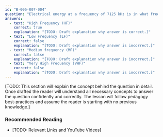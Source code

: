 ```yaml
---
id: "B-005-007-004"
question: "Electrical energy at a frequency of 7125 kHz is in what frequency range?"
answers:
  - text: "High Frequency (HF)"
    correct: true
    explanation: "[TODO: Draft explanation why answer is correct.]"
  - text: "Low Frequency (LF)"
    correct: false
    explanation: "[TODO: Draft explanation why answer is incorrect.]"
  - text: "Medium frequency (MF)"
    correct: false
    explanation: "[TODO: Draft explanation why answer is incorrect.]"
  - text: "Very High Frequency (VHF)"
    correct: false
    explanation: "[TODO: Draft explanation why answer is incorrect.]"
---
```


[TODO: This section will explain the concept behind the question in detail. Once drafted the reader will understand all necessary concepts to answer the question confidently and correctly. The lesson will follow pedagogy best-practices and assume the reader is starting with no previous knowledge.]

### Recommended Reading

- [TODO: Relevant Links and YouTube Videos]
